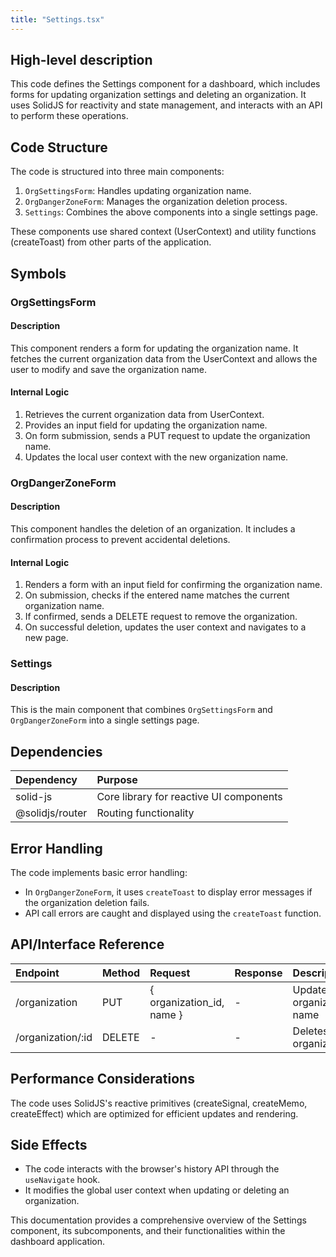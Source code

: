 ```yaml
---
title: "Settings.tsx"
---
```


## High-level description
This code defines the Settings component for a dashboard, which includes forms for updating organization settings and deleting an organization. It uses SolidJS for reactivity and state management, and interacts with an API to perform these operations.

## Code Structure
The code is structured into three main components:
1. `OrgSettingsForm`: Handles updating organization name.
2. `OrgDangerZoneForm`: Manages the organization deletion process.
3. `Settings`: Combines the above components into a single settings page.

These components use shared context (UserContext) and utility functions (createToast) from other parts of the application.

## Symbols

### OrgSettingsForm
#### Description
This component renders a form for updating the organization name. It fetches the current organization data from the UserContext and allows the user to modify and save the organization name.

#### Internal Logic
1. Retrieves the current organization data from UserContext.
2. Provides an input field for updating the organization name.
3. On form submission, sends a PUT request to update the organization name.
4. Updates the local user context with the new organization name.

### OrgDangerZoneForm
#### Description
This component handles the deletion of an organization. It includes a confirmation process to prevent accidental deletions.

#### Internal Logic
1. Renders a form with an input field for confirming the organization name.
2. On submission, checks if the entered name matches the current organization name.
3. If confirmed, sends a DELETE request to remove the organization.
4. On successful deletion, updates the user context and navigates to a new page.

### Settings
#### Description
This is the main component that combines `OrgSettingsForm` and `OrgDangerZoneForm` into a single settings page.

## Dependencies
| Dependency | Purpose |
|:-----------|:--------|
| solid-js | Core library for reactive UI components |
| @solidjs/router | Routing functionality |

## Error Handling
The code implements basic error handling:
- In `OrgDangerZoneForm`, it uses `createToast` to display error messages if the organization deletion fails.
- API call errors are caught and displayed using the `createToast` function.

## API/Interface Reference
| Endpoint | Method | Request | Response | Description |
|:---------|:-------|:--------|:---------|:------------|
| /organization | PUT | { organization_id, name } | - | Updates organization name |
| /organization/:id | DELETE | - | - | Deletes an organization |

## Performance Considerations
The code uses SolidJS's reactive primitives (createSignal, createMemo, createEffect) which are optimized for efficient updates and rendering.

## Side Effects
- The code interacts with the browser's history API through the `useNavigate` hook.
- It modifies the global user context when updating or deleting an organization.

This documentation provides a comprehensive overview of the Settings component, its subcomponents, and their functionalities within the dashboard application.
